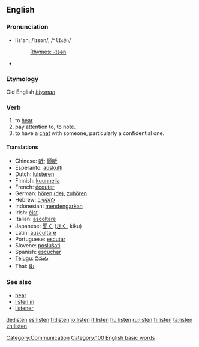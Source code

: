 ==English==

===Pronunciation===
*lĭs'ən, /ˈlɪsən/, /<tt>"lIs@n</tt>/
*:[[Rhymes:English:-ɪsən|Rhymes: -ɪsən]]
*{{audio|en-us-listen.ogg|Audio (US)}}
===Etymology===
Old English ''[[hlysnan]]''

=== Verb ===
{{en-verb}}
# to [[hear]]
# pay attention to, to note.
# to have a [[chat]] with someone, particularly a confidential one.

==== Translations ====
*Chinese: [[听]]; [[倾听]]
*Esperanto: [[aŭskulti]]
*Dutch: [[luisteren]]
*Finnish: [[kuunnella]]
*French: [[écouter]]
*German: [[hören]] [[:de:hören|(de)]], [[zuhören]]
*Hebrew: [[להקשיב]]
*Indonesian: [[dengar|mendengarkan]]
*Irish: [[éist]]
*Italian: [[ascoltare]]
*Japanese: [[聞く]] ([[きく]], kiku)
*Latin: [[auscultare]]
*Portuguese: [[escutar]]
*Slovene: [[poslušati]]
*Spanish: [[escuchar]]
*[[Telugu]]: [[వినుట]]
*Thai: [[ฟัง]]

===See also===
*[[hear]]
*[[listen in]]
*[[listener]]

[[Category:Communication]]
[[Category:100 English basic words]]

[[de:listen]]
[[es:listen]]
[[fr:listen]]
[[io:listen]]
[[it:listen]]
[[hu:listen]]
[[ru:listen]]
[[fi:listen]]
[[ta:listen]]
[[zh:listen]]